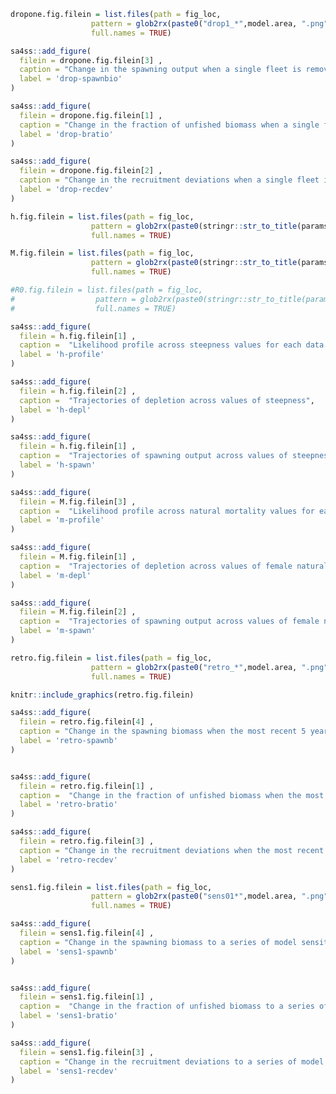 <!-- ======================================================================= -->
<!-- **************************   Sensitivity  ***************************** --> 
<!-- ======================================================================= -->

<!-- drop 1-->

```r
dropone.fig.filein = list.files(path = fig_loc,  
                  pattern = glob2rx(paste0("drop1_*",model.area, ".png")), 
                  full.names = TRUE)
```


```r
sa4ss::add_figure(
  filein = dropone.fig.filein[3] ,
  caption = "Change in the spawning output when a single fleet is removed from the model",
  label = 'drop-spawnbio'
)

sa4ss::add_figure(
  filein = dropone.fig.filein[1] ,
  caption = "Change in the fraction of unfished biomass when a single fleet is removed from the model",
  label = 'drop-bratio'
)

sa4ss::add_figure(
  filein = dropone.fig.filein[2] ,
  caption = "Change in the recruitment deviations when a single fleet is removed from the model",
  label = 'drop-recdev'
)
```







<!-- ======================================================================= -->
<!-- ************************** Likelihood Profile ************************* --> 
<!-- ======================================================================= -->


```r
h.fig.filein = list.files(path = fig_loc,  
                  pattern = glob2rx(paste0(stringr::str_to_title(params$model),"*Steepness*.png")),
                  full.names = TRUE)

M.fig.filein = list.files(path = fig_loc,  
                  pattern = glob2rx(paste0(stringr::str_to_title(params$model),"*NatMort*.png")),
                  full.names = TRUE)

#R0.fig.filein = list.files(path = fig_loc,  
#                  pattern = glob2rx(paste0(stringr::str_to_title(params$model),"*R0*.png")),
#                  full.names = TRUE)

```

<!--steepness-->

```r
sa4ss::add_figure(
  filein = h.fig.filein[1] ,
  caption =  "Likelihood profile across steepness values for each data type.",
  label = 'h-profile'
)

sa4ss::add_figure(
  filein = h.fig.filein[2] ,
  caption =  "Trajectories of depletion across values of steepness",
  label = 'h-depl'
)

sa4ss::add_figure(
  filein = h.fig.filein[1] ,
  caption =  "Trajectories of spawning output across values of steepness",
  label = 'h-spawn'
)
```


```r
sa4ss::add_figure(
  filein = M.fig.filein[3] ,
  caption =  "Likelihood profile across natural mortality values for each data type",
  label = 'm-profile'
)

sa4ss::add_figure(
  filein = M.fig.filein[1] ,
  caption =  "Trajectories of depletion across values of female natural mortality",
  label = 'm-depl'
)

sa4ss::add_figure(
  filein = M.fig.filein[2] ,
  caption =  "Trajectories of spawning output across values of female natural mortality",
  label = 'm-spawn'
)
```









<!-- ======================================================================= -->
<!-- *******************     Retrospectives    ***************************** --> 
<!-- ======================================================================= -->
```r
retro.fig.filein = list.files(path = fig_loc,  
                  pattern = glob2rx(paste0("retro_*",model.area, ".png")), 
                  full.names = TRUE)

knitr::include_graphics(retro.fig.filein)
```


```r
sa4ss::add_figure(
  filein = retro.fig.filein[4] ,
  caption = "Change in the spawning biomass when the most recent 5 years of data area removed sequentially",
  label = 'retro-spawnb'
)


sa4ss::add_figure(
  filein = retro.fig.filein[1] ,
  caption =  "Change in the fraction of unfished biomass when the most recent 5 years of data area removed sequentially",
  label = 'retro-bratio'
)

sa4ss::add_figure(
  filein = retro.fig.filein[3] ,
  caption = "Change in the recruitment deviations when the most recent 5 years of data area removed sequentially",
  label = 'retro-recdev'
)
```



<!-- ======================================================================= -->
<!-- *******************     Other sensitivities**************************** --> 
<!-- ======================================================================= -->

```r
sens1.fig.filein = list.files(path = fig_loc,  
                  pattern = glob2rx(paste0("sens01*",model.area, ".png")), 
                  full.names = TRUE)
```


```r
sa4ss::add_figure(
  filein = sens1.fig.filein[4] ,
  caption = "Change in the spawning biomass to a series of model sensitivity runs",
  label = 'sens1-spawnb'
)


sa4ss::add_figure(
  filein = sens1.fig.filein[1] ,
  caption =  "Change in the fraction of unfished biomass to a series of model sensitivity runs",
  label = 'sens1-bratio'
)

sa4ss::add_figure(
  filein = sens1.fig.filein[3] ,
  caption = "Change in the recruitment deviations to a series of model sensitivity runs",
  label = 'sens1-recdev'
)
```

